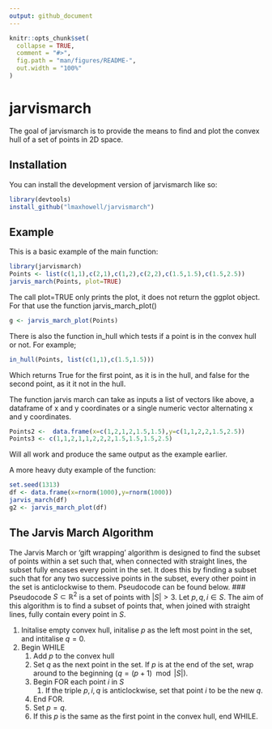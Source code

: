 ```yaml
---
output: github_document
---
```


<!-- README.md is generated from README.Rmd. Please edit that file -->

```r
knitr::opts_chunk$set(
  collapse = TRUE,
  comment = "#>",
  fig.path = "man/figures/README-",
  out.width = "100%"
)
```

# jarvismarch

<!-- badges: start -->
<!-- badges: end -->

The goal of jarvismarch is to provide the means to find and plot the convex hull of a set of points in 2D space.

## Installation

You can install the development version of jarvismarch like so:

``` r
library(devtools)
install_github("lmaxhowell/jarvismarch")
```

## Example

This is a basic example of the main function:

```r
library(jarvismarch)
Points <- list(c(1,1),c(2,1),c(1,2),c(2,2),c(1.5,1.5),c(1.5,2.5))
jarvis_march(Points, plot=TRUE)
```

The call plot=TRUE only prints the plot, it does not return the ggplot object. For that use the function jarvis_march_plot()

```r
g <- jarvis_march_plot(Points)
```

There is also the function in_hull which tests if a point is in the convex hull or not. For example;
```r
in_hull(Points, list(c(1,1),c(1.5,1.5)))
```
Which returns True for the first point, as it is in the hull, and false for the second point, as it it not in the hull.

The function jarvis march can take as inputs a list of vectors like above, a dataframe of x and y coordinates or a single numeric vector alternating x and y coordinates.
```r
Points2 <-  data.frame(x=c(1,2,1,2,1.5,1.5),y=c(1,1,2,2,1.5,2.5))
Points3 <- c(1,1,2,1,1,2,2,2,1.5,1.5,1.5,2.5)
```
Will all work and produce the same output as the example earlier.

A more heavy duty example of the function:
```r
set.seed(1313)
df <- data.frame(x=rnorm(1000),y=rnorm(1000))
jarvis_march(df)
g2 <- jarvis_march_plot(df)
```

## The Jarvis March Algorithm
The Jarvis March or 'gift wrapping' algorithm is designed to find the subset of points within a set such that, when connected with straight lines, the subset fully encases every point in the set. It does this by finding a subset such that for any two successive points in the subset, every other point in the set is anticlockwise to them. Pseudocode can be found below.
### Pseudocode
$S \subset \mathbb{R}^2$ is a set of points with $|S|>3$. Let $p,q,i \in S$.
The aim of this algorithm is to find a subset of points that, when joined with straight lines, fully contain every point in $S$.

1) Initalise empty convex hull, initalise $p$ as the left most point in the set, and intitalise $q=0$.
2) Begin WHILE
    1) Add $p$ to the convex hull
    2) Set $q$ as the next point in the set. If $p$ is at the end of the set, wrap around to the beginning ($q = (p+1) \mod |S|$).
    3) Begin FOR each point $i$ in $S$
        1) If the triple $p,i,q$ is anticlockwise, set that point $i$ to be the new $q$.
    4) End FOR.
    5) Set $p=q$.
    6) If this $p$ is the same as the first point in the convex hull, end WHILE.
